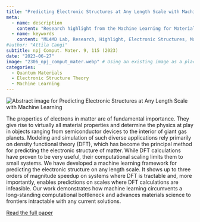 ```yaml
---
title: "Predicting Electronic Structures at Any Length Scale with Machine Learning"
meta:
  - name: description
    content: "Research highlight from the Machine Learning for Materials Design (ML4MD) Lab: Predicting Electronic Structures at Any Length Scale with Machine Learning."
  - name: keywords
    content: "ML4MD Lab, Research, Highlight, Electronic Structures, Machine Learning"
#author: "Attila Cangi"
subtitle: npj Comput. Mater. 9, 115 (2023)
date: "2023-06-27"
image: "2306_npj_comput_mater.webp" # Using an existing image as a placeholder
categories:
  - Quantum Materials
  - Electronic Structure Theory
  - Machine Learning
---
```

![](2306_npj_comput_mater.webp){.course-thumbnail alt="Abstract image for Predicting Electronic Structures at Any Length Scale with Machine Learning"}

The properties of electrons in matter are of fundamental importance. They give rise to virtually all material properties and determine the physics at play in objects ranging from semiconductor devices to the interior of giant gas planets. Modeling and simulation of such diverse applications rely primarily on density functional theory (DFT), which has become the principal method for predicting the electronic structure of matter. While DFT calculations have proven to be very useful, their computational scaling limits them to small systems. We have developed a machine learning framework for predicting the electronic structure on any length scale. It shows up to three orders of magnitude speedup on systems where DFT is tractable and, more importantly, enables predictions on scales where DFT calculations are infeasible. Our work demonstrates how machine learning circumvents a long-standing computational bottleneck and advances materials science to frontiers intractable with any current solutions.


[Read the full paper](https://doi.org/10.1038/s41524-023-01070-z){target="_blank"}
